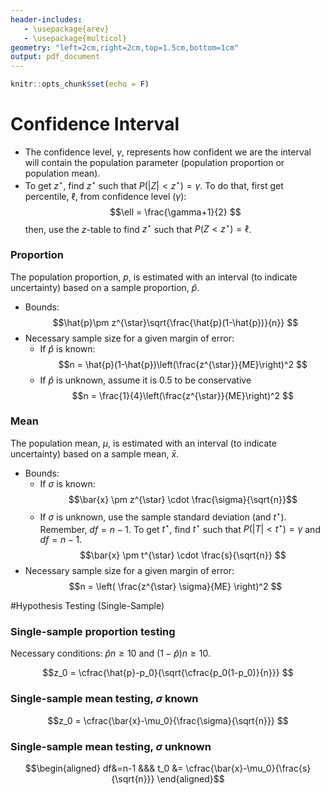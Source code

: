 ```yaml
---
header-includes:
   - \usepackage{arev}
   - \usepackage{multicol}
geometry: "left=2cm,right=2cm,top=1.5cm,bottom=1cm"
output: pdf_document
---
```


```r
knitr::opts_chunk$set(echo = F)
```

\thispagestyle{empty} 

# Confidence Interval

* The confidence level, $\gamma$, represents how confident we are the interval will contain the population parameter (population proportion or population mean).
* To get $z^{\star}$, find $z^\star$ such that $P(|Z|<z^\star)=\gamma$. To do that, first get percentile, $\ell$, from confidence level ($\gamma$):
$$\ell = \frac{\gamma+1}{2} $$
then, use the $z$-table to find $z^\star$ such that $P(Z<z^\star)=\ell$.

### Proportion

The population proportion, $p$, is estimated with an interval (to indicate uncertainty) based on a sample proportion, $\hat{p}$.

* Bounds:
$$\hat{p}\pm z^{\star}\sqrt{\frac{\hat{p}(1-\hat{p})}{n}} $$
* Necessary sample size for a given margin of error:  
    * If $\hat{p}$ is known:
      $$n = \hat{p}(1-\hat{p})\left(\frac{z^{\star}}{ME}\right)^2 $$
    * If $\hat{p}$ is unknown, assume it is 0.5 to be conservative
      $$n = \frac{1}{4}\left(\frac{z^{\star}}{ME}\right)^2 $$

### Mean

The population mean, $\mu$, is estimated with an interval (to indicate uncertainty) based on a sample mean, $\bar{x}$.

* Bounds:
    * If $\sigma$ is known:
      $$\bar{x} \pm z^{\star} \cdot \frac{\sigma}{\sqrt{n}}$$
    * If $\sigma$ is unknown, use the sample standard deviation (and $t^{\star}$). Remember, $df = n-1$. To get $t^{\star}$, find $t^\star$ such that $P(|T|<t^\star)=\gamma$ and $df=n-1$.
      $$\bar{x} \pm t^{\star} \cdot \frac{s}{\sqrt{n}} $$
* Necessary sample size for a given margin of error:
$$n = \left( \frac{z^{\star} \sigma}{ME} \right)^2 $$


\newpage

#Hypothesis Testing (Single-Sample) 

\vspace{-6pt}
\newcommand{\pval}{p\text{-value}}
\thispagestyle{empty}

\begin{center}
$\begin{aligned}
H_0 &= \text{null hypothesis} \\
H_A &= \text{alternative hypothesis} \\
\pval &= \text{probability of getting sample at least as extreme as observed sample, {\bf given} $H_0$} \\
\alpha &= \text{significance level = chance of type II error given $H_0$}
\end{aligned}$
\end{center}

\begin{itemize}
\item Calculate the $\pval$.
\begin{itemize}
\item "at least as extreme" can mean "as large or larger", "as small or smaller", or "as far from expected in either direction".
\end{itemize}
\item If $\pval$ is small enough, we reject the null hypothesis. (This logic is similar to {\it reductio ad absurdum} or  proof by contradiction.)
$$\text{If }~~\pval<\alpha ~~\text{ then }~~ \text{reject }H_0 $$
$$\text{If }~~\pval \ge \alpha ~~\text{ then }~~ \text{do not reject }H_0 $$
\end{itemize}

### Single-sample proportion testing

Necessary conditions: $\hat{p}n\ge 10$ and $(1-\hat{p})n\ge10$.

$$z_0 = \cfrac{\hat{p}-p_0}{\sqrt{\cfrac{p_0(1-p_0)}{n}}} $$

\begin{multicols}{3}
Right tail (one tail)
\begin{itemize}
\item $H_0$ claims $p = p_0$
\item $H_A$ claims $p > p_0$
\item $\pval = P(Z > z_0)$
\end{itemize}

Left tail (one tail)
\begin{itemize}
\item $H_0$ claims $p = p_0$
\item $H_A$ claims $p < p_0$
\item $\pval = P(Z < z_0)$
\end{itemize}

Two tail
\begin{itemize}
\item $H_0$ claims $p = p_0$
\item $H_A$ claims $p \ne p_0$
\item $\pval = P(|Z| > |z_0|)$
\end{itemize}
\end{multicols}

### Single-sample mean testing, $\sigma$ known

$$z_0 = \cfrac{\bar{x}-\mu_0}{\frac{\sigma}{\sqrt{n}}} $$

\begin{multicols}{3}
Right tail (one tail)
\begin{itemize}
\item $H_0$ claims $\mu = \mu_0$
\item $H_A$ claims $\mu > \mu_0$
\item $\pval = P(Z > z_0)$
\end{itemize}

Left tail (one tail)
\begin{itemize}
\item $H_0$ claims $\mu = \mu_0$
\item $H_A$ claims $\mu < \mu_0$
\item $\pval = P(Z < z_0)$
\end{itemize}

Two tail
\begin{itemize}
\item $H_0$ claims $\mu = \mu_0$
\item $H_A$ claims $\mu \ne \mu_0$
\item $\pval = P(|Z| > |z_0|)$
\end{itemize}
\end{multicols}

### Single-sample mean testing, $\sigma$ unknown

$$\begin{aligned}
df&=n-1 &&& t_0 &= \cfrac{\bar{x}-\mu_0}{\frac{s}{\sqrt{n}}} 
\end{aligned}$$

\begin{multicols}{3}
Right tail (one tail)
\begin{itemize}
\item $H_0$ claims $\mu = \mu_0$
\item $H_A$ claims $\mu > \mu_0$
\item $\pval = P(T > t_0)$
\end{itemize}

Left tail (one tail)
\begin{itemize}
\item $H_0$ claims $\mu = \mu_0$
\item $H_A$ claims $\mu < \mu_0$
\item $\pval = P(T < t_0)$
\end{itemize}

Two tail
\begin{itemize}
\item $H_0$ claims $\mu = \mu_0$
\item $H_A$ claims $\mu \ne \mu_0$
\item $\pval = P(|T| > |t_0|)$
\end{itemize}
\end{multicols}




